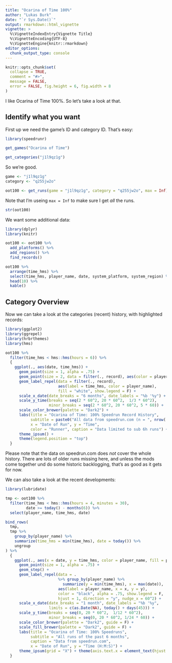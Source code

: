 ```yaml
---
title: "Ocarina of Time 100%"
author: "Lukas Burk"
date: "`r Sys.Date()`"
output: rmarkdown::html_vignette
vignette: >
  %\VignetteIndexEntry{Vignette Title}
  %\VignetteEncoding{UTF-8}
  %\VignetteEngine{knitr::rmarkdown}
editor_options: 
  chunk_output_type: console
---
```


```r
knitr::opts_chunk$set(
  collapse = TRUE,
  comment = "#>", 
  message = FALSE, 
  error = FALSE, fig.height = 6, fig.width = 8
)
```

I like Ocarina of Time 100%. So let's take a look at that.

## Identify what you want

First up we need the game's ID and category ID. That's easy:

```r
library(speedrunr)

get_games("Ocarina of Time")
```

```r
get_categories("j1l9qz1g")
```

So we're good.

```r
game <- "j1l9qz1g"
category <- "q255jw2o"

oot100 <- get_runs(game = "j1l9qz1g", category = "q255jw2o", max = Inf)
```

Note that I'm useing `max = Inf` to make sure I get _all_ the runs. 

```r
str(oot100)
```

We want some additional data:

```r
library(dplyr)
library(knitr)

oot100 <- oot100 %>%
  add_platforms() %>%
  add_regions() %>%
  find_records()

oot100 %>% 
  arrange(time_hms) %>%
  select(time_hms, player_name, date, system_platform, system_region) %>%
  head(10) %>%
  kable()
```

## Category Overview

Now we can take a look at the categories (recent) history, with highlighted records:

```r
library(ggplot2)
library(ggrepel)
library(hrbrthemes)
library(hms)

oot100 %>%
  filter(time_hms < hms::hms(hours = 6)) %>%
  {
    ggplot(., aes(date, time_hms)) +
      geom_point(size = 1, alpha = .75) +
      geom_point(size = 2, data = filter(., record), aes(color = player_name)) +
      geom_label_repel(data = filter(., record),
                       aes(label = time_hms, color = player_name),
                       fill = "white", show.legend = F) +
      scale_x_date(date_breaks = "6 months", date_labels = "%b '%y") +
      scale_y_time(breaks = seq(2 * 60^2, 20 * 60^2,  1/3 * 60^2),
                   minor_breaks = seq(2 * 60^2, 20 * 60^2, 5 * 60)) +
      scale_color_brewer(palette = "Dark2") +
      labs(title = "Ocarina of Time: 100% Speedrun Record History",
           subtitle = paste0("All data from speedrun.com (n = ", nrow(.), ")"),
           x = "Date of Run", y = "Time",
           color = "Runner", caption = "Data limited to sub 6h runs") +
      theme_ipsum() +
      theme(legend.position = "top")
  }
```

Please note that the data on speedrun.com does *not* cover the whole history. There are lots of older runs missing here, and unless the mods come together und do some historic backlogging, that's as good as it gets for now.

We can also take a look at the recent developments:

```r
library(lubridate)

tmp <- oot100 %>%
  filter(time_hms < hms::hms(hours = 4, minutes = 30),
         date >= today() - months(6)) %>%
  select(player_name, time_hms, date)

bind_rows(
  tmp,
  tmp %>%
    group_by(player_name) %>%
    summarize(time_hms = min(time_hms), date = today()) %>%
    ungroup
) %>%
  {
    ggplot(., aes(x = date, y = time_hms, color = player_name, fill = player_name)) +
      geom_point(size = 1, alpha = .75) +
      geom_step() +
      geom_label_repel(data = .
                       %>% group_by(player_name) %>%
                         summarize(y = min(time_hms), x = max(date)),
                       aes(label = player_name, x = x, y = y),
                       color = "black", alpha = .75, show.legend = F,
                       hjust = 1, direction = "y", nudge_x = 60^2) +
      scale_x_date(date_breaks = "1 month", date_labels = "%b '%y",
                   limits = c(as.Date(NA), today() + days(45))) +
      scale_y_time(breaks = seq(0, 20 * 60^2,  1/12 * 60^2),
                   minor_breaks = seq(0, 20 * 60^2, 1/24 * 60)) +
      scale_color_brewer(palette = "Dark2", guide = F) +
      scale_fill_brewer(palette = "Dark2", guide = F) +
      labs(title = "Ocarina of Time: 100% Speedruns",
           subtitle = "All runs of the past 6 months",
           caption = "Data from speedrun.com",
           x = "Date of Run", y = "Time (H:M:S)") +
      theme_ipsum(grid = "X") + theme(axis.text.x = element_text(hjust = 0))
  }
```

